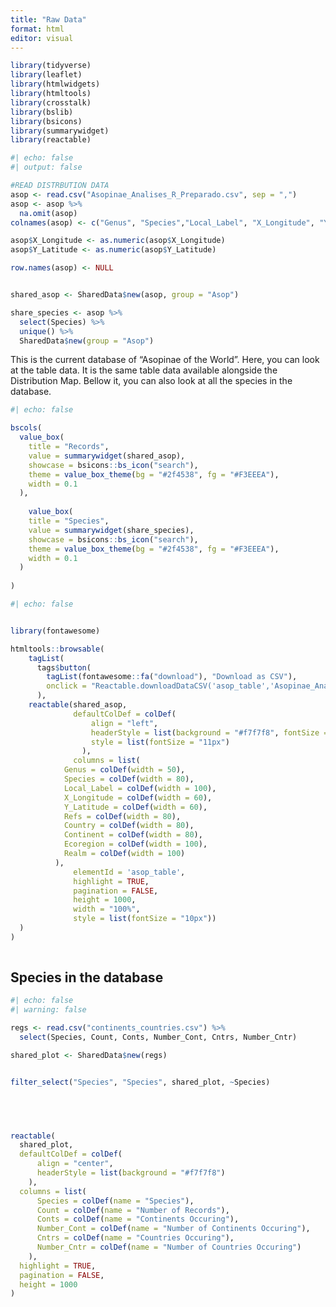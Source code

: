 ```yaml
---
title: "Raw Data"
format: html
editor: visual
---
```


```r
library(tidyverse)
library(leaflet)
library(htmlwidgets)
library(htmltools)
library(crosstalk)
library(bslib)
library(bsicons)
library(summarywidget)
library(reactable)
```

```r
#| echo: false
#| output: false

#READ DISTRBUTION DATA
asop <- read.csv("Asopinae_Analises_R_Preparado.csv", sep = ",")
asop <- asop %>%
  na.omit(asop) 
colnames(asop) <- c("Genus", "Species","Local_Label", "X_Longitude", "Y_Latitude", "Refs", "Country", "Continent", "Ecoregion", "Realm")

asop$X_Longitude <- as.numeric(asop$X_Longitude) 
asop$Y_Latitude <- as.numeric(asop$Y_Latitude)

row.names(asop) <- NULL


shared_asop <- SharedData$new(asop, group = "Asop")

share_species <- asop %>%
  select(Species) %>%
  unique() %>%
  SharedData$new(group = "Asop")
```

This is the current database of "Asopinae of the World". Here, you can look at the table data. It is the same table data available alongside the Distribution Map.
Bellow it, you can also look at all the species in the database. 


```r
#| echo: false

bscols(
  value_box(
    title = "Records",
    value = summarywidget(shared_asop),
    showcase = bsicons::bs_icon("search"),
    theme = value_box_theme(bg = "#2f4538", fg = "#F3EEEA"),
    width = 0.1
  ),
  
    value_box(
    title = "Species",
    value = summarywidget(share_species),
    showcase = bsicons::bs_icon("search"),
    theme = value_box_theme(bg = "#2f4538", fg = "#F3EEEA"),
    width = 0.1
  )
  
)
```

```r
#| echo: false


library(fontawesome)

htmltools::browsable(
    tagList(
      tags$button(
        tagList(fontawesome::fa("download"), "Download as CSV"),
        onclick = "Reactable.downloadDataCSV('asop_table','Asopinae_Analises_R_Preparado.csv')"
      ),
    reactable(shared_asop,
              defaultColDef = colDef(
                  align = "left",
                  headerStyle = list(background = "#f7f7f8", fontSize = "11px"),  
                  style = list(fontSize = "11px") 
                ),
              columns = list(
            Genus = colDef(width = 50),
            Species = colDef(width = 80),
            Local_Label = colDef(width = 100),
            X_Longitude = colDef(width = 60),
            Y_Latitude = colDef(width = 60),
            Refs = colDef(width = 80),
            Country = colDef(width = 80),
            Continent = colDef(width = 80),
            Ecoregion = colDef(width = 100),
            Realm = colDef(width = 100)
          ),
              elementId = 'asop_table',
              highlight = TRUE,
              pagination = FALSE,
              height = 1000,
              width = "100%",
              style = list(fontSize = "10px"))
  )
)
  

```


## Species in the database



``` r
#| echo: false
#| warning: false

regs <- read.csv("continents_countries.csv") %>%
  select(Species, Count, Conts, Number_Cont, Cntrs, Number_Cntr)

shared_plot <- SharedData$new(regs)


filter_select("Species", "Species", shared_plot, ~Species)
 




reactable(
  shared_plot,
  defaultColDef = colDef(
      align = "center",
      headerStyle = list(background = "#f7f7f8")
    ),
  columns = list(
      Species = colDef(name = "Species"),
      Count = colDef(name = "Number of Records"),
      Conts = colDef(name = "Continents Occuring"),
      Number_Cont = colDef(name = "Number of Continents Occuring"),
      Cntrs = colDef(name = "Countries Occuring"),
      Number_Cntr = colDef(name = "Number of Countries Occuring")
    ),
  highlight = TRUE,
  pagination = FALSE,
  height = 1000
)




```

